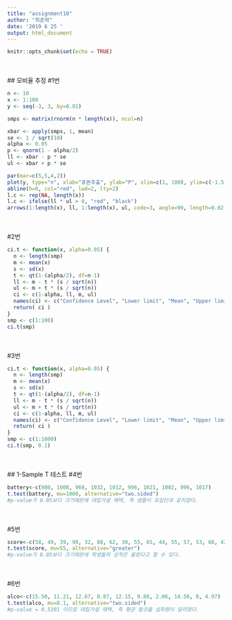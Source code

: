 ```yaml
---
title: "assignment10"
author: "최준혁"
date: '2019 6 25 '
output: html_document
---
```


```r
knitr::opts_chunk$set(echo = TRUE)
```
<br><br>
## 모비율 추정
#1번
```r
n <- 10
x <- 1:100
y <- seq(-3, 3, by=0.01)

smps <- matrix(rnorm(n * length(x)), ncol=n)

xbar <- apply(smps, 1, mean)
se <- 1 / sqrt(10)
alpha <- 0.05
p <- qnorm(1 - alpha/2)
ll <- xbar - p * se
ul <- xbar + p * se

par(mar=c(5,5,4,2))
plot(y, type="n", xlab="표본추출", ylab="P", xlim=c(1, 100), ylim=c(-1.5, 1.5), cex.lab=1.8)
abline(h=0, col="red", lwd=2, lty=2)
l.c <- rep(NA, length(x))
l.c <- ifelse(ll * ul > 0, "red", "black")
arrows(1:length(x), ll, 1:length(x), ul, code=3, angle=90, length=0.02, col=l.c, lwd=1.5)
```
<br><br>
#2번
```r
ci.t <- function(x, alpha=0.05) {
  n <- length(smp)
  m <- mean(x)
  s <- sd(x)
  t <- qt(1-(alpha/2), df=n-1)
  ll <- m - t * (s / sqrt(n))
  ul <- m + t * (s / sqrt(n))
  ci <- c(1-alpha, ll, m, ul)
  names(ci) <- c("Confidence Level", "Lower limit", "Mean", "Upper limit")
  return( ci )
}
smp <- c(1:100)
ci.t(smp)
```
<br><br>
#3번
```r
ci.t <- function(x, alpha=0.05) {
  n <- length(smp)
  m <- mean(x)
  s <- sd(x)
  t <- qt(1-(alpha/2), df=n-1)
  ll <- m - t * (s / sqrt(n))
  ul <- m + t * (s / sqrt(n))
  ci <- c(1-alpha, ll, m, ul)
  names(ci) <- c("Confidence Level", "Lower limit", "Mean", "Upper limit")
  return( ci )
}
smp <- c(1:1000)
ci.t(smp, 0.1)
```
<br><br>
## 1-Sample T 테스트
#4번
```r
battery<-c(980, 1008, 968, 1032, 1012, 996, 1021, 1002, 996, 1017)
t.test(battery, mu=1000, alternative="two.sided")
#p-value가 0.05보다 크기때문에 대립가설 채택, 즉 샘플이 모집단과 같지않다.
```
<br><br>
#5번
```r
score<-c(58, 49, 39, 99, 32, 88, 62, 30, 55, 65, 44, 55, 57, 53, 88, 42, 39)
t.test(score, mu=55, alternative="greater")
#p-value가 0.05보다 크기때문에 학생들의 성적은 올랐다고 할 수 있다.
```
<br><br>
#6번
```r
alco<-c(15.50, 11.21, 12.67, 8.87, 12.15, 9.88, 2.06, 14.50, 0, 4.97)
t.test(alco, mu=8.1, alternative="two.sided")
#p-value = 0.5301 이므로 대립가설 채택, 즉 평균 알코올 섭취량이 달라졌다.
```
